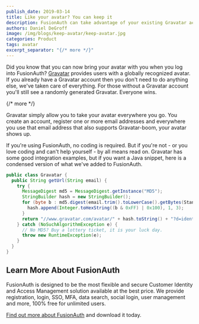 ```yaml
---
publish_date: 2019-03-14 
title: Like your avatar? You can keep it
description: FusionAuth can take advantage of your existing Gravatar account. No problem.
authors: Daniel DeGroff
image: /img/blogs/keep-avatar/keep-avatar.jpg
categories: Product
tags: avatar
excerpt_separator: "{/* more */}"
---
```


Did you know that you can now bring your avatar with you when you log into FusionAuth? [Gravatar](https://en.gravatar.com/ "Jump to Gravatar site") provides users with a globally recognized avatar. If you already have a Gravatar account then you don't need to do anything else, we've taken care of everything. For those without a Gravatar account you'll still see a randomly generated Gravatar. Everyone wins.

{/* more */}

Gravatar simply allow you to take your avatar everywhere you go. You create an account, register one or more email addresses and everywhere you use that email address that also supports Gravatar-boom, your avatar shows up.

If you're using FusionAuth, no coding is required. But if you're not - or you love coding and can't help yourself - by all means read on. Gravatar has some good integration examples, but if you want a Java snippet, here is a condensed version of what we've added to FusionAuth.

```java
public class Gravatar {
  public String getUrl(String email) {
    try {
      MessageDigest md5 = MessageDigest.getInstance("MD5");
      StringBuilder hash = new StringBuilder();
      for (byte b : md5.digest(email.trim().toLowerCase().getBytes(StandardCharsets.UTF_8))) {
        hash.append(Integer.toHexString((b & 0xFF) | 0x100), 1, 3);
      }
      return "//www.gravatar.com/avatar/" + hash.toString() + "?d=identicon&amp;s=250";      
    } catch (NoSuchAlgorithmException e) {
      // No MD5? Buy a lottery ticket, it is your luck day. 
      throw new RuntimeException(e);
    }
  }
}
```

## Learn More About FusionAuth

FusionAuth is designed to be the most flexible and secure Customer Identity and Access Management solution available at the best price. We provide registration, login, SSO, MFA, data search, social login, user management and more, 100% free for unlimited users.

[Find out more about FusionAuth](/ "FusionAuth Home") and download it today.

